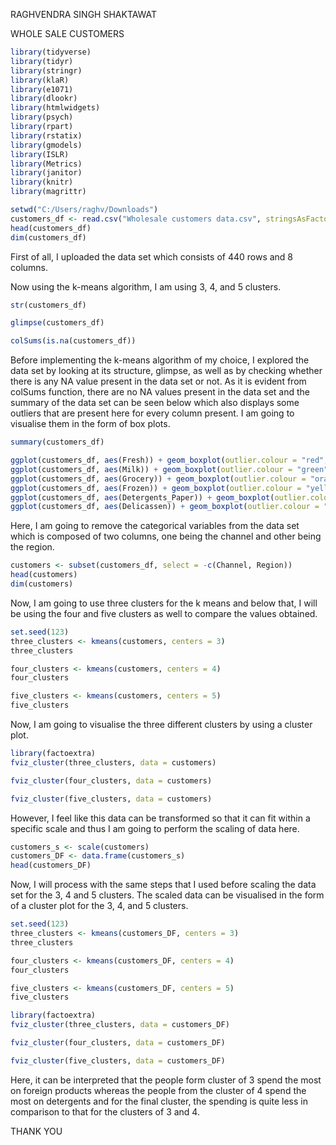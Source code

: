RAGHVENDRA SINGH SHAKTAWAT


WHOLE SALE CUSTOMERS



```r
library(tidyverse)
library(tidyr)
library(stringr)
library(klaR)
library(e1071)
library(dlookr)
library(htmlwidgets)
library(psych)
library(rpart)
library(rstatix)
library(gmodels)
library(ISLR)
library(Metrics)
library(janitor)
library(knitr)
library(magrittr)
```



```r
setwd("C:/Users/raghv/Downloads")
customers_df <- read.csv("Wholesale customers data.csv", stringsAsFactors = FALSE)
head(customers_df)
dim(customers_df)
```

First of all, I uploaded the data set which consists of 440 rows and 8 columns.

Now using the k-means algorithm, I am using 3, 4, and 5 clusters. 

```r
str(customers_df)
```

```r
glimpse(customers_df)
```

```r
colSums(is.na(customers_df))
```

Before implementing the k-means algorithm of my choice, I explored the data set by looking at its structure, glimpse, as well as by checking whether there is any NA value present in the data set or not. As it is evident from colSums function, there are no NA values present in the data set and the summary of the data set can be seen below which also displays some outliers that are present here for every column present. I am going to visualise them in the form of box plots.

```r
summary(customers_df)
```

```r
ggplot(customers_df, aes(Fresh)) + geom_boxplot(outlier.colour = "red", color = "blue") + labs(x = "Fresh")
ggplot(customers_df, aes(Milk)) + geom_boxplot(outlier.colour = "green", color = "blue") + labs(x = "Milk")
ggplot(customers_df, aes(Grocery)) + geom_boxplot(outlier.colour = "orange", color = "blue") + labs(x = "Grocery")
ggplot(customers_df, aes(Frozen)) + geom_boxplot(outlier.colour = "yellow", color = "blue") + labs(x = "Frozen")
ggplot(customers_df, aes(Detergents_Paper)) + geom_boxplot(outlier.colour = "pink", color = "blue") + labs(x = "Detergents_Paper")
ggplot(customers_df, aes(Delicassen)) + geom_boxplot(outlier.colour = "brown", color = "blue") + labs(x = "Delicassen")
```

Here, I am going to remove the categorical variables from the data set which is composed of two columns, one being the channel and other being the region.

```r
customers <- subset(customers_df, select = -c(Channel, Region))
head(customers)
dim(customers)
```

Now, I am going to use three clusters for the k means and below that, I will be using the four and five clusters as well to compare the values obtained.  

```r
set.seed(123)
three_clusters <- kmeans(customers, centers = 3)
three_clusters
```

```r
four_clusters <- kmeans(customers, centers = 4)
four_clusters
```

```r
five_clusters <- kmeans(customers, centers = 5)
five_clusters
```

Now, I am going to visualise the three different clusters by using a cluster plot.

```r
library(factoextra)
fviz_cluster(three_clusters, data = customers)
```

```r
fviz_cluster(four_clusters, data = customers)
```

```r
fviz_cluster(five_clusters, data = customers)
```

However, I feel like this data can be transformed so that it can fit within a specific scale and thus I am going to perform the scaling of data here.

```r
customers_s <- scale(customers)
customers_DF <- data.frame(customers_s)
head(customers_DF)
```

Now, I will process with the same steps that I used before scaling the data set for the 3, 4 and 5 clusters. The scaled data can be visualised in the form of a cluster plot for the 3, 4, and 5 clusters.

```r
set.seed(123)
three_clusters <- kmeans(customers_DF, centers = 3)
three_clusters
```

```r
four_clusters <- kmeans(customers_DF, centers = 4)
four_clusters
```

```r
five_clusters <- kmeans(customers_DF, centers = 5)
five_clusters
```

```r
library(factoextra)
fviz_cluster(three_clusters, data = customers_DF)
```

```r
fviz_cluster(four_clusters, data = customers_DF)
```

```r
fviz_cluster(five_clusters, data = customers_DF)
```

Here, it can be interpreted that the people form cluster of 3 spend the most on foreign products whereas the people from the cluster of 4 spend the most on detergents and for the final cluster, the spending is quite less in comparison to that for the clusters of 3 and 4. 



THANK YOU